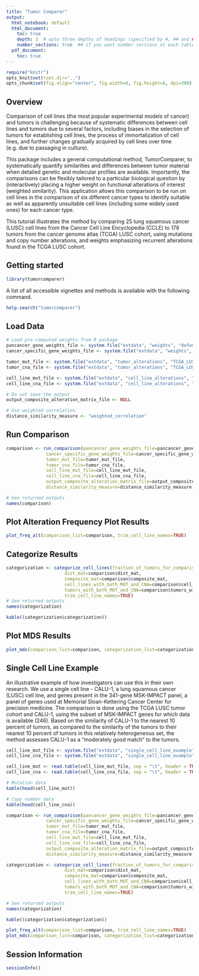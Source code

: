 ```yaml
---
title: "Tumor Comparer"
output:
  html_notebook: default
  html_document:
    toc: true
    depth: 3  # upto three depths of headings (specified by #, ## and ###)
    number_sections: true  ## if you want number sections at each table header
  pdf_document:
    toc: true
---
```


```r
require("knitr")
opts_knit$set(root.dir="..")
opts_chunk$set(fig.align="center", fig.width=6, fig.height=6, dpi=300)

```

## Overview

Comparison of cell lines (the most popular experimental models of cancer) and tumors is challenging because of systematic differences between cell lines and tumors due to several factors, including biases in the selection of tumors for establishing cell lines, the process of immortalization of cell lines, and further changes gradually acquired by cell lines over time (e.g. due to passaging in culture).

This package includes a general computational method, TumorComparer, to systematically quantify similarities and differences between tumor material when detailed genetic and molecular profiles are available. Importantly, the comparisons can be flexibly tailored to a particular biological question by (interactively) placing a higher weight on functional alterations of interest (weighted similarity). This application allows this comparison to be run on cell lines in the comparison of six different cancer types to identify suitable as well as apparently unsuitable cell lines (including some widely used ones) for each cancer type. 

This tutorial illustrates the method by comparing 25 lung squamous cancer (LUSC) cell lines from the Cancer Cell Line Encyclopedia (CCLE) to 178 tumors from the cancer genome atlas (TCGA) LUSC cohort, using mutations and copy number alterations, and weights emphasizing recurrent alterations found in the TCGA LUSC cohort. 

## Getting started 
```r
library(tumorcomparer)
```

A list of all accessible vignettes and methods is available with the following command.

```r
help.search("tumorcomparer")
```

## Load Data
```r
# Load pre-computed weights from R package
pancancer_gene_weights_file <- system.file("extdata", "weights", "default_weights_for_known_cancer_genes.txt", package="tumorcomparer")
cancer_specific_gene_weights_file <- system.file("extdata", "weights", "Genes_and_weights_TCGA_LUSC_based.txt", package="tumorcomparer")

tumor_mut_file <- system.file("extdata", "tumor_alterations", "TCGA_LUSC_MUT.txt", package="tumorcomparer")
tumor_cna_file <- system.file("extdata", "tumor_alterations", "TCGA_LUSC_CNA.txt", package="tumorcomparer")

cell_line_mut_file <- system.file("extdata", "cell_line_alterations", "CCLE_LUSC_MUT.txt", package="tumorcomparer")
cell_line_cna_file <- system.file("extdata", "cell_line_alterations", "CCLE_LUSC_CNA.txt", package="tumorcomparer")

# Do not save the output
output_composite_alteration_matrix_file <- NULL

# Use weighted correlation
distance_similarity_measure <- "weighted_correlation"
```

## Run Comparison
```r
comparison <- run_comparison(pancancer_gene_weights_file=pancancer_gene_weights_file, 
               cancer_specific_gene_weights_file=cancer_specific_gene_weights_file, 
               tumor_mut_file=tumor_mut_file, 
               tumor_cna_file=tumor_cna_file,
               cell_line_mut_file=cell_line_mut_file,
               cell_line_cna_file=cell_line_cna_file, 
               output_composite_alteration_matrix_file=output_composite_alteration_matrix_file,
               distance_similarity_measure=distance_similarity_measure)

# See returned outputs
names(comparison)
```

## Plot Alteration Frequency Plot Results
```r
plot_freq_alt(comparison_list=comparison, trim_cell_line_names=TRUE)
```

## Categorize Results
```r
categorization <- categorize_cell_lines(fraction_of_tumors_for_comparison=0.1, 
                      dist_mat=comparison$dist_mat,
                      composite_mat=comparison$composite_mat,
                      cell_lines_with_both_MUT_and_CNA=comparison$cell_lines_with_both_MUT_and_CNA, 
                      tumors_with_both_MUT_and_CNA=comparison$tumors_with_both_MUT_and_CNA,
                      trim_cell_line_names=TRUE)
# See returned outputs
names(categorization)

kable((categorization$categorization))
```

## Plot MDS Results
```r
plot_mds(comparison_list=comparison, categorization_list=categorization, trim_cell_line_names = TRUE)
```

## Single Cell Line Example

An illustrative example of how investigators can use this in their own research. We use a single cell line - CALU-1, a lung squamous cancer (LUSC) cell line, and genes present in the 341-gene MSK-IMPACT panel, a panel of genes used at Memorial Sloan-Kettering Cancer Center for precision medicine. The comparison is done using the TCGA LUSC tumor cohort and CALU-1, using the subset of MSK-IMPACT genes for which data is available (246). Based on the similarity of CALU-1 to the nearest 10 percent of tumors, as compared to the similarity of the tumors to their nearest 10 percent of tumors in this relatively heterogeneous set, the method assesses CALU-1 as a "moderately good match" to the tumors.

```r
cell_line_mut_file <- system.file("extdata", "single_cell_line_example", "cell_line_MUT.txt", package="tumorcomparer")
cell_line_cna_file <- system.file("extdata", "single_cell_line_example", "cell_line_CNA.txt", package="tumorcomparer")

cell_line_mut <- read.table(cell_line_mut_file, sep = "\t", header = TRUE, row.names = 1, check.names = FALSE)
cell_line_cna <- read.table(cell_line_cna_file, sep = "\t", header = TRUE, row.names = 1, check.names = FALSE)

# Mutation data
kable(head(cell_line_mut))

# Copy number data
kable(head(cell_line_cna))

comparison <- run_comparison(pancancer_gene_weights_file=pancancer_gene_weights_file, 
               cancer_specific_gene_weights_file=cancer_specific_gene_weights_file, 
               tumor_mut_file=tumor_mut_file, 
               tumor_cna_file=tumor_cna_file,
               cell_line_mut_file=cell_line_mut_file,
               cell_line_cna_file=cell_line_cna_file, 
               output_composite_alteration_matrix_file=output_composite_alteration_matrix_file,
               distance_similarity_measure=distance_similarity_measure)

categorization <- categorize_cell_lines(fraction_of_tumors_for_comparison=0.1, 
                      dist_mat=comparison$dist_mat,
                      composite_mat=comparison$composite_mat,
                      cell_lines_with_both_MUT_and_CNA=comparison$cell_lines_with_both_MUT_and_CNA, 
                      tumors_with_both_MUT_and_CNA=comparison$tumors_with_both_MUT_and_CNA,
                      trim_cell_line_names=TRUE)

# See returned outputs
names(categorization)

kable((categorization$categorization))

plot_freq_alt(comparison_list=comparison, trim_cell_line_names=TRUE)
plot_mds(comparison_list=comparison, categorization_list=categorization, trim_cell_line_names = TRUE)
```

## Session Information
```r
sessionInfo()
```






